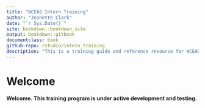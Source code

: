 ```yaml
--- 
title: "NCEAS Intern Training"
author: "Jeanette Clark"
date: "`r Sys.Date()`"
site: bookdown::bookdown_site
output: bookdown::gitbook
documentclass: book
github-repo: rstudio/intern_training
description: "This is a training guide and reference resource for NCEAS interns working on the SASAP and Arctic Data Center Projects"
---
```


# Welcome {#welcome}

**Welcome. This training program is under active development and testing.**

